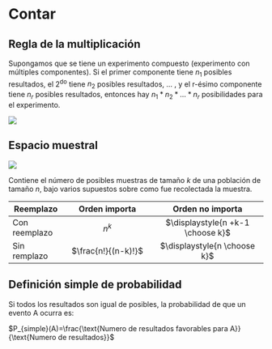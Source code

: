 # Contar {#contar}


## Regla de la multiplicación 

Supongamos que se tiene un experimento compuesto (experimento con múltiples componentes). Si el primer componente tiene $n_1$ posibles resultados, el 2<sup>do</sup> tiene $n_2$ posibles resultados, ... , y el r-ésimo componente tiene $n_r$ posibles resultados, entonces hay $n_1*n_2*\dots*n_r$ posibilidades para el experimento.


![](1.PNG)


## Espacio muestral

![](2.PNG)


Contiene el número de posibles muestras de tamaño $k$ de una población de tamaño $n$, bajo varios supuestos sobre como fue recolectada la muestra.

| Reemplazo | Orden importa | Orden no importa |
|---------------|:----------------------:|:----------------------------:|
| Con reemplazo |    $n^{k}$             | $\displaystyle{n +k-1 \choose k}$ |
| Sin remplazo  |    $\frac{n!}{(n-k)!}$ | $\displaystyle{n \choose k}$ |


## Definición simple de probabilidad

Si todos los resultados son igual de posibles, la probabilidad de que un evento A ocurra es:

$P_{simple}(A)=\frac{\text{Numero de resultados favorables para A}}{\text{Numero de resultados}}$